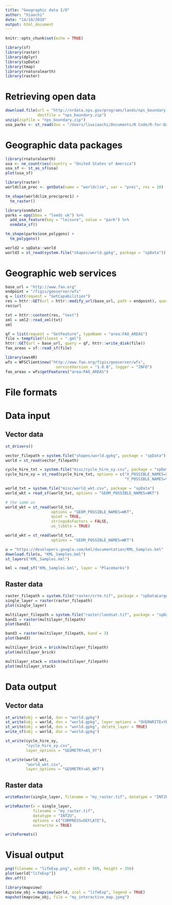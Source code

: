```yaml
---
title: "Geographic data I/O"
author: "Xiaochi"
date: "14/10/2019"
output: html_document
---
```


```r
knitr::opts_chunk$set(echo = TRUE)

library(sf)
library(raster)
library(dplyr)
library(spData)
library(tmap)
library(rnaturalearth)
library(raster)
```

# Retrieving open data

```r
download.file(url = "http://nrdata.nps.gov/programs/lands/nps_boundary.zip",
              destfile = "nps_boundary.zip")
unzip(zipfile = "nps_boundary.zip")
usa_parks <- st_read(dsn = "/Users/liuxiaochi/Documents/R Code/R-for-Data-Science/scripts/Geocomputation with R/temp/Current_Shapes/Data_Store/06-06-12_Posting/nps_boundary.shp")
```

# Geographic data packages

```r
library(rnaturalearth)
usa <- ne_countries(country = "United States of America")
usa_sf <- st_as_sf(usa)
plot(usa_sf)
```

```r
library(raster)
worldclim_prec <- getData(name = "worldclim", var = "prec", res = 10)

tm_shape(worldclim_prec$prec1) +
  tm_raster()
```

```r
library(osmdata)
parks = opq(bbox = "leeds uk") %>% 
  add_osm_feature(key = "leisure", value = "park") %>% 
  osmdata_sf()

tm_shape(parks$osm_polygons) +
  tm_polygons()
```

```r
world2 = spData::world
world3 = st_read(system.file("shapes/world.gpkg", package = "spData"))
```

# Geographic web services

```r
base_url = "http://www.fao.org"
endpoint = "/figis/geoserver/wfs"
q = list(request = "GetCapabilities")
res = httr::GET(url = httr::modify_url(base_url, path = endpoint), query = q)
res$url
```

```r
txt = httr::content(res, "text")
xml = xml2::read_xml(txt)
xml
```

```r
qf = list(request = "GetFeature", typeName = "area:FAO_AREAS")
file = tempfile(fileext = ".gml")
httr::GET(url = base_url, query = qf, httr::write_disk(file))
fao_areas = sf::read_sf(file)
```

```r
library(ows4R)
wfs = WFSClient$new("http://www.fao.org/figis/geoserver/wfs",
                      serviceVersion = "1.0.0", logger = "INFO")
fao_areas = wfs$getFeatures("area:FAO_AREAS")
```

# File formats

# Data input

## Vector data

```r
st_drivers()
```

```r
vector_filepath = system.file("shapes/world.gpkg", package = "spData")
world = st_read(vector_filepath)
```

```r
cycle_hire_txt = system.file("misc/cycle_hire_xy.csv", package = "spData")
cycle_hire_xy = st_read(cycle_hire_txt, options = c("X_POSSIBLE_NAMES=X",
                                                    "Y_POSSIBLE_NAMES=Y"))
```

```r
world_txt = system.file("misc/world_wkt.csv", package = "spData")
world_wkt = read_sf(world_txt, options = "GEOM_POSSIBLE_NAMES=WKT")
```


```r
# the same as
world_wkt = st_read(world_txt, 
                    options = "GEOM_POSSIBLE_NAMES=WKT", 
                    quiet = TRUE, 
                    stringsAsFactors = FALSE, 
                    as_tibble = TRUE)
```

```r
world_wkt = st_read(world_txt, 
                    options = "GEOM_POSSIBLE_NAMES=WKT")
```


```r
u = "https://developers.google.com/kml/documentation/KML_Samples.kml"
download.file(u, "KML_Samples.kml")
st_layers("KML_Samples.kml")
```

```r
kml = read_sf("KML_Samples.kml", layer = "Placemarks")
```

## Raster data

```r
raster_filepath = system.file("raster/srtm.tif", package = "spDataLarge")
single_layer = raster(raster_filepath)
plot(single_layer)
```

```r
multilayer_filepath = system.file("raster/landsat.tif", package = "spDataLarge")
band1 = raster(multilayer_filepath)
plot(band1)
```

```r
band3 = raster(multilayer_filepath, band = 3)
plot(band3)
```

```r
multilayer_brick = brick(multilayer_filepath)
plot(multilayer_brick)
```

```r
multilayer_stack = stack(multilayer_filepath)
plot(multilayer_stack)
```

# Data output

## Vector data

```r
st_write(obj = world, dsn = "world.gpkg")
st_write(obj = world, dsn = "world.gpkg", layer_options = "OVERWRITE=YES")
st_write(obj = world, dsn = "world.gpkg", delete_layer = TRUE)
write_sf(obj = world, dsn = "world.gpkg")
```

```r
st_write(cycle_hire_xy, 
         "cycle_hire_xy.csv", 
         layer_options = "GEOMETRY=AS_XY")

st_write(world_wkt, 
         "world_wkt.csv", 
         layer_options = "GEOMETRY=AS_WKT")
```
## Raster data

```r
writeRaster(single_layer, filename = "my_raster.tif", datatype = "INT2U")

writeRaster(x = single_layer,
            filename = "my_raster.tif",
            datatype = "INT2U",
            options = c("COMPRESS=DEFLATE"),
            overwrite = TRUE)
```

```r
writeFormats()
```

# Visual output

```r
png(filename = "lifeExp.png", width = 500, height = 350)
plot(world["lifeExp"])
dev.off()
```

```r
library(mapview)
mapview_obj = mapview(world, zcol = "lifeExp", legend = TRUE)
mapshot(mapview_obj, file = "my_interactive_map.jpeg")
```

